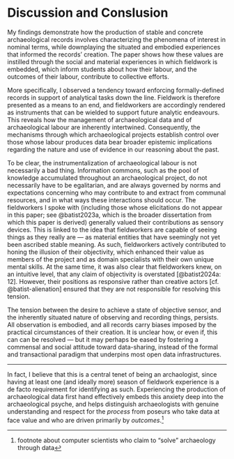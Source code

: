 # Discussion and Conslusion
My findings demonstrate how the production of stable and concrete archaeological records involves characterizing the phenomena of interest in nominal terms, while downplaying the situated and embodied experiences that informed the records' creation.
The paper shows how these values are instilled through the social and material experiences in which fieldwork is embedded, which inform students about how their labour, and the outcomes of their labour, contribute to collective efforts.

More specifically, I observed a tendency toward enforcing formally-defined records in support of analytical tasks down the line.
Fieldwork is therefore presented as a means to an end, and fieldworkers are accordingly rendered as instruments that can be wielded to support future analytic endeavours.
This reveals how the management of archaeological data and of archaeological labour are inherently intertwined.
Consequently, the mechanisms through which archaeological projects establish control over those whose labour produces data bear broader epistemic implications regarding the nature and use of evidence in our reasoning about the past.

To be clear, the instrumentalization of archaeological labour is not necessarily a bad thing.
Information commons, such as the pool of knowledge accumulated throughout an archaeological project, do not necessarily have to be egalitarian, and are always governed by norms and expectations concerning who may contribute to and extract from communal resources, and in what ways these interactions should occur.
The fieldworkers I spoke with (including those whose elicitations do not appear in this paper; see @batist2023a, which is the broader dissertation from which this paper is derived) generally valued their contributions as sensory devices.
This is linked to the idea that fieldworkers are capable of seeing things as they really are --- as material entities that have seemingly not yet been ascribed stable meaning.
As such, fieldworkers actively contributed to honing the illusion of their objectivity, which enhanced their value as members of the project and as domain specialists with their own unique mental skills.
At the same time, it was also clear that fieldworkers knew, on an intuitive level, that any claim of objectivity is overstated [@batist2024a: 12].
However, their positions as responsive rather than creative actors [cf. @batist-alienation] ensured that they are not responsible for resolving this tension.

The tension between the desire to achieve a state of objective sensor, and the inherently situated nature of observing and recording things, persists.
All observation is embodied, and all records carry biases imposed by the practical circumstances of their creation.
It is unclear how, or even if, this can can be resolved --- but it may perhaps be eased by fostering a commensal and social attitude toward data-sharing, instead of the formal and transactional paradigm that underpins most open data infrastructures.



---

In fact, I believe that this is a central tenet of being an archaologist, since having at least one (and ideally more) season of fieldwork experience is a de facto requirement for identifying as such.
Experiencing the production of archaeological data first hand effectively embeds this anxiety deep into the archaeological psyche, and helps distinguish archaeologists with genuine understanding and respect for the _process_ from poseurs who take data at face value and who are driven primarily by _outcomes_.^[footnote about computer scientists who claim to "solve" archaeology through data]